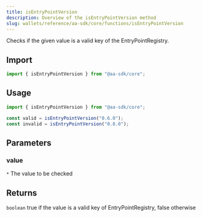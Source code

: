 ```yaml
---
title: isEntryPointVersion
description: Overview of the isEntryPointVersion method
slug: wallets/reference/aa-sdk/core/functions/isEntryPointVersion
---
```


Checks if the given value is a valid key of the EntryPointRegistry.

## Import

```ts
import { isEntryPointVersion } from "@aa-sdk/core";
```

## Usage

```ts
import { isEntryPointVersion } from "@aa-sdk/core";

const valid = isEntryPointVersion("0.6.0");
const invalid = isEntryPointVersion("0.8.0");
```

## Parameters

### value

`*`
The value to be checked

## Returns

`boolean`
true if the value is a valid key of EntryPointRegistry, false otherwise
